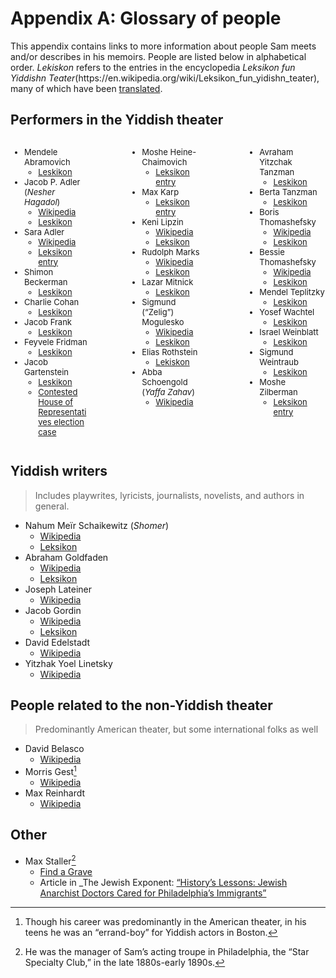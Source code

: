 # Appendix A: Glossary of people {.unnumbered}

This appendix contains links to more information about people Sam meets and/or describes in his memoirs.
People are listed below in alphabetical order.
_Lekiskon_ refers to the entries in the encyclopedia _Leksikon fun Yiddishn Teater_(https://en.wikipedia.org/wiki/Leksikon_fun_yidishn_teater), many of which have been [translated](https://www.museumoffamilyhistory.com/yt/lex-biography.htm).

## Performers in the Yiddish theater

<div style = "font-size:13px;">

:::: {.columns}

::: {.column width="30%"}



- Mendele Abramovich
    - [Leskikon](https://www.museumoffamilyhistory.com/yt/lex/A/abramovich-max.htm)
- Jacob P. Adler (*Nesher Hagadol*)
    - [Wikipedia](https://en.wikipedia.org/wiki/Jacob_Pavlovich_Adler)
    - [Leskikon](https://www.museumoffamilyhistory.com/yt/lex/A/adler-jacob-p.htm)
- Sara Adler
    - [Wikipedia](https://en.wikipedia.org/wiki/Sara_Adler)
    - [Leksikon entry](https://www.museumoffamilyhistory.com/yt/lex/A/adler-sarah.htm)
- Shimon Beckerman
    - [Leskikon](https://www.museumoffamilyhistory.com/yt/lex/B/bekerman-simeon.htm)
- Charlie Cohan
    - [Leskikon](https://www.museumoffamilyhistory.com/yt/lex/C/cohan-charlie.htm)
- Jacob Frank
    - [Leskikon](https://www.museumoffamilyhistory.com/yt/lex/F/frank-jacob.htm)
- Feyvele Fridman
    - [Leskikon](https://www.museumoffamilyhistory.com/yt/lex/F/fridman-feyvele.htm)
- Jacob Gartenstein
    - [Leskikon](https://www.museumoffamilyhistory.com/yt/lex/G/gartenstein-jacob.htm)
    - [Contested House of Representatives election case](https://www.amazon.com/Contested-Election-Jacob-Gartenstein-Adolph-Sabath/dp/0265117615)

:::

::: {.column width="5%"}
:::

::: {.column width="30%"}

- Moshe Heine-Chaimovich
    - [Leksikon entry](https://www.museumoffamilyhistory.com/yt/lex/H/heine-chaimovich-morris.htm)
- Max Karp
    - [Leksikon entry](https://www.museumoffamilyhistory.com/yt/lex/K/karp-max.htm)
- Keni Lipzin
    - [Wikipedia](https://en.wikipedia.org/wiki/Keni_Liptzin)
    - [Leksikon](https://www.museumoffamilyhistory.com/yt/lex/L/lipzin-keni.htm)
- Rudolph Marks
    - [Wikipedia](https://en.wikipedia.org/wiki/Rudolph_Marks)
    - [Leskikon](https://www.museumoffamilyhistory.com/yt/lex/M/marks-rudolph.htm)
- Lazar Mitnick
    - [Leskikon](https://www.museumoffamilyhistory.com/yt/lex/M/mitnick-leiser.htm)
- Sigmund ("Zelig") Mogulesko
    - [Wikipedia](https://en.wikipedia.org/wiki/Sigmund_Mogulesko)
    - [Leskikon](https://www.museumoffamilyhistory.com/yt/lex/M/mogulesko-sigmund.htm)
- Elias Rothstein
    - [Lekiskon](https://www.museumoffamilyhistory.com/yt/lex/R/rothstein-elias.htm)
- Abba Schoengold (*Yaffa Zahav*)
    - [Wikipedia](https://en.wikipedia.org/wiki/Abba_Schoengold)

:::

::: {.column width="5%"}
:::

::: {.column width="30%"}

- Avraham Yitzchak Tanzman
    - [Leskikon](https://www.museumoffamilyhistory.com/yt/lex/T/tanzman-avraham-itzhak.htm)
- Berta Tanzman
    - [Leskikon](https://www.museumoffamilyhistory.com/yt/lex/T/tanzman-berta.htm)
- Boris Thomashefsky
    - [Wikipedia](https://en.wikipedia.org/wiki/Boris_Thomashefsky)
    - [Leskikon](https://www.museumoffamilyhistory.com/yt/lex/T/thomashefsky-boris.htm)
- Bessie Thomashefsky
    - [Wikipedia](https://en.wikipedia.org/wiki/Bessie_Thomashefsky)
    - [Leskikon](https://www.museumoffamilyhistory.com/yt/lex/T/thomashefsky-bessie.htm)
- Mendel Teplitzky
    - [Leskikon](https://www.museumoffamilyhistory.com/yt/lex/T/teplitzky-mendel.htm)
- Yosef Wachtel
    - [Leskikon](https://www.museumoffamilyhistory.com/yt/lex/V/vakhtel-yosef.htm)
- Israel Weinblatt
    - [Leskikon](https://www.museumoffamilyhistory.com/yt/lex/W/weinblatt-israel.htm)
- Sigmund Weintraub
    - [Leskikon](https://www.museumoffamilyhistory.com/yt/lex/W/weintraub-sigmund.htm)
- Moshe Zilberman
    - [Leksikon entry](https://www.museumoffamilyhistory.com/yt/lex/Z/zilberman-moshe.htm)

:::

::::

</div>

## Yiddish writers

> Includes playwrites, lyricists, journalists, novelists, and authors in general.

- Nahum Meïr Schaikewitz (_Shomer_)
  - [Wikipedia](https://en.wikipedia.org/wiki/Nahum_Meir_Schaikewitz)
  - [Leksikon](https://www.museumoffamilyhistory.com/yt/lex/S/shomer-abraham.htm)
- Abraham Goldfaden
  - [Wikipedia](href="https://en.wikipedia.org/wiki/Abraham_Goldfaden)
  - [Leksikon](https://www.museumoffamilyhistory.com/yt/lex/G/goldfaden-abraham.htm)
- Joseph Lateiner
  - [Wikipedia](https://en.wikipedia.org/wiki/Joseph_Lateiner)
- Jacob Gordin
  - [Wikipedia](https://en.wikipedia.org/wiki/Jacob_Gordin)
  - [Leksikon](https://www.museumoffamilyhistory.com/yt/lex/G/gordin-jacob.htm) 
- David Edelstadt
  - [Wikipedia](https://en.wikipedia.org/wiki/David_Edelstadt)
- Yitzhak Yoel Linetsky
  - [Wikipedia](https://en.wikipedia.org/wiki/Yitzkhok_Yoel_Linetzky)


## People related to the non-Yiddish theater

> Predominantly American theater, but some international folks as well

- David Belasco
    - [Wikipedia](https://en.wikipedia.org/wiki/David_Belasco)
- Morris Gest^[Though his career was predominantly in the American theater, in his teens he was an "errand-boy" for Yiddish actors in Boston.]
    - [Wikipedia](https://en.wikipedia.org/wiki/Morris_Gest)
- Max Reinhardt
    - [Wikipedia](https://en.wikipedia.org/wiki/Max_Reinhardt)



## Other

- Max Staller^[He was the manager of Sam's acting troupe in Philadelphia, the "Star Specialty Club," in the late 1880s-early 1890s.]
    - [Find a Grave](https://www.findagrave.com/memorial/33506807/max-staller)
    - Article in \_The Jewish Exponent: ["History's Lessons: Jewish Anarchist Doctors Cared for Philadelphia's Immigrants"](https://www.jewishexponent.com/historys-lessons-jewish-anarchist-doctors-cared-for-philadelphias-immigrants/)